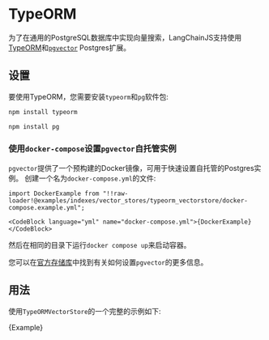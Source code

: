 # TypeORM

为了在通用的PostgreSQL数据库中实现向量搜索，LangChainJS支持使用[TypeORM](https://typeorm.io/)和[`pgvector`](https://github.com/pgvector/pgvector) Postgres扩展。

## 设置

要使用TypeORM，您需要安装`typeorm`和`pg`软件包:

```bash npm2yarn
npm install typeorm

```


```bash npm2yarn
npm install pg

```


### 使用`docker-compose`设置`pgvector`自托管实例

`pgvector`提供了一个预构建的Docker镜像，可用于快速设置自托管的Postgres实例。
创建一个名为`docker-compose.yml`的文件:


`import DockerExample from "!!raw-loader!@examples/indexes/vector_stores/typeorm_vectorstore/docker-compose.example.yml";`


`<CodeBlock language="yml" name="docker-compose.yml">{DockerExample}</CodeBlock>`


然后在相同的目录下运行`docker compose up`来启动容器。

您可以在[官方存储库](https://github.com/pgvector/pgvector)中找到有关如何设置`pgvector`的更多信息。

## 用法



使用`TypeORMVectorStore`的一个完整的示例如下:


<CodeBlock language="typescript">{Example}</CodeBlock>

